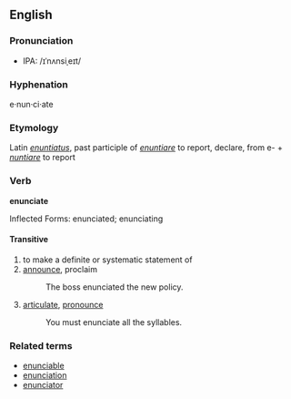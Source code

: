 {{cleanup}}
==English==
===Pronunciation===
*IPA: /ɪˈnʌnsiˌeɪt/
===Hyphenation===
e·nun·ci·ate
===Etymology===
Latin ''[[enuntiatus]]'', past participle of ''[[enuntiare]]'' to report, declare, from e- + ''[[nuntiare]]'' to report 

===Verb===
'''enunciate'''

Inflected Forms: enunciated; enunciating

====Transitive====
#to make a definite or systematic statement of 
#[[announce]], proclaim
#:The boss enunciated the new policy.
# [[articulate]], [[pronounce]]
#:You must enunciate all the syllables.

===Related terms===
* [[enunciable]]
* [[enunciation]]
* [[enunciator]]
